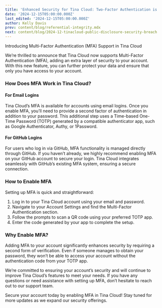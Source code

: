 ```yaml
---
title: 'Enhanced Security for Tina Cloud: Two-Factor Authentication is Here'
date: '2024-12-15T05:00:00.000Z'
last_edited: '2024-12-15T05:00:00.000Z'
author: Kelly Davis
prev: content/blog/referential-integrity.mdx
next: content/blog/2024-12-tinacloud-public-disclosure-security-breach.mdx
---
```


Introducing Multi-Factor Authentication (MFA) Support in Tina Cloud

We’re thrilled to announce that Tina Cloud now supports Multi-Factor Authentication (MFA), adding an extra layer of security to your account. With this new feature, you can further protect your data and ensure that only you have access to your account.

### How Does MFA Work in Tina Cloud?

#### For Email Logins

Tina Cloud’s MFA is available for accounts using email logins. Once you enable MFA, you’ll need to provide a second factor of authentication in addition to your password. This additional step uses a Time-based One-Time Password (TOTP) generated by a compatible authenticator app, such as Google Authenticator, Authy, or 1Password.

#### For GitHub Logins

For users who log in via GitHub, MFA functionality is managed directly through GitHub. If you haven’t already, we highly recommend enabling MFA on your GitHub account to secure your login. Tina Cloud integrates seamlessly with GitHub’s existing MFA system, ensuring a secure connection.

### How to Enable MFA

Setting up MFA is quick and straightforward:

1. Log in to your Tina Cloud account using your email and password.
2. Navigate to your Account Settings and find the Multi-Factor Authentication section.
3. Follow the prompts to scan a QR code using your preferred TOTP app.
4. Enter the code generated by your app to complete the setup.

### Why Enable MFA?

Adding MFA to your account significantly enhances security by requiring a second form of verification. Even if someone manages to obtain your password, they won’t be able to access your account without the authentication code from your TOTP app.

We’re committed to ensuring your account’s security and will continue to improve Tina Cloud’s features to meet your needs. If you have any questions or need assistance with setting up MFA, don’t hesitate to reach out to our support team.

Secure your account today by enabling MFA in Tina Cloud! Stay tuned for more updates as we expand our security offerings.
